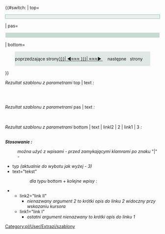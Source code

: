 <noinclude>{{pl/ExtraZi/inne strony|en= 
|pl=:template:extraZi/sztaluga
}}</noinclude><includeonly><!--
-->{{#switch: {{{1|}}}<!--
  -->|<!--
 --> top=<!--
  --><h4 style=" background: #E9EFEC;  
 font-size: 12px; font-family: Verdana, Geneva, Arial, Helvetica, sans-serif; 
 margin: 1px 0; padding: 0px; border: 1px solid #8CBBAC; 
 clear: both; ">{{{text|}}}</h4><!--
  -->|<!--
 -->pas=<!--
  --><div style="background: #C7D9D0; <!--color: black;--> border: 1px solid #8CBBAC; padding-left: 1px; padding-right: 1px; padding-top: 1px; padding-bottom: 1px; margin: 1px 1px; clear: both;"><!--
  --> {{{text|}}} </div><!--
  -->|<!--
 -->bottom=<!--
  --><center><div style="background: #E0E8E6; <!--color: black;--> border: 1px solid #8CBBAC; padding-left: 1px; padding-right: 1px; padding-top: 1px; padding-bottom: 1px; margin: 1px 1px; display: table; clear: both; "><span title="{{{3|}}}">poprzedzające strony[[{{{link1|}}}| ◄≈≈≈ ]] </span><span style=background:black><font color=silver><big> {{{text|}}} </big></font></span> <span title="{{{2|}}}"> [[{{{link2|}}}| ≈≈≈► ]] <font color=#E0E8E6> . . </font> następne <font color=#E0E8E6> . </font> strony <font color=#E0E8E6> . . . </font> </span></div></center><!--
--> }} <!--
--></includeonly><noinclude>

''Rezultat szablonu z parametrami'' top | text  '':'' 

{{pl/ExtraZi/sztaluga|top|text=Tytuł}}

<br><br><!--<br>-->

''Rezultat szablonu z parametrami'' pas | text  '':''

{{pl/ExtraZi/sztaluga|pas|text=Content}}

<br><br>

''Rezultat szablonu z parametrami'' bottom | text | linkl2 | 2 | link1 | 3  '':'' 

{{pl/ExtraZi/sztaluga|bottom|text=Tytuł|link2=Template:ExtraZi/przypisy/Pl|przypisy|link1= Template:ExtraZi/refs/Pl|refs}}
<br>

'''''Stosowanie :'''''
 {{pl/ExtraZi/sztaluga|opcje}}
: ''można użyć z wpisami - przed zamykającymi klamrami po znaku'' "|" '' - ''
* typ ''(aktualnie do wybotu jak wyżej - 3)''
* text="tekst"
:: ''dla typu'' bottom '' + kolejne wpisy'' :
** link2="link II"
***''nienazwany argument 2 to krótki opis do linku 2 widoczny przy wskazaniu kursora '' 
** link1="link I"
***''ostatni argument nienazwany to krótki opis do linku 1''

[[Category:pl/User/Extrazi/szablony]]
</noinclude>
